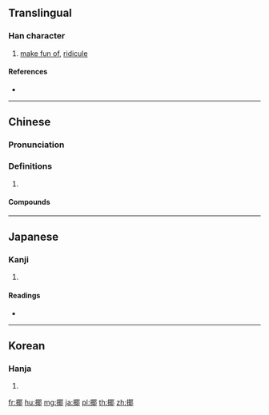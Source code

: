 {{character info/new}}
==Translingual==

===Han character===
{{Han char|rn=64|rad=手|as=09|sn=12|four=57027|canj=QSJL|ids=⿰扌耶}}

# [[make fun of]], [[ridicule]]

====References====
* {{Han ref|kx=0445.340|dkj=12437|hdz=31892.010|uh=63F6|ud=25590|bh=D95E|bd=55646}}

----

==Chinese==
{{zh-forms}}

===Pronunciation===
{{zh-pron
|m=yé
|c=je4
|cat=
}}

===Definitions===
{{zh-hanzi}}

# {{rfdef|zh}}

====Compounds====
{{zh-der|揶揄}}

----

==Japanese==

===Kanji===
{{ja-kanji|grade=|rs=手09}}

# {{defn|lang=ja|sort=手09}}

====Readings====
* {{ja-readings|on=[[や]] (ya)|kun=[[からかう]] (karakau)}}

----

==Korean==

===Hanja===
{{ko-hanja|hangeul=야|eumhun=|rv=ya|mr=ya|y=ya}}

# {{defn|lang=ko|sort=手09}}

[[fr:揶]]
[[hu:揶]]
[[mg:揶]]
[[ja:揶]]
[[pl:揶]]
[[th:揶]]
[[zh:揶]]